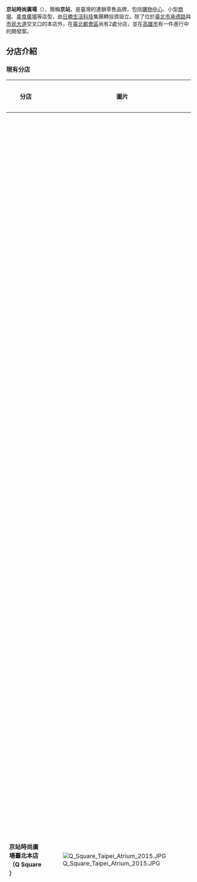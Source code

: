 {{Infobox Company
| company_name = 京站實業股份有限公司
| company_name_en = 
| image = Jing-Jan Building 20170813.jpg
| logo = Q Square logo.svg
| company_type = [[股份有限公司|股份有限公司]]
| company_slogan = 
| traded_as  =  
| trading_name = 京站
| local_code_name = TW
| local_code = 28710621
| foundation = 2009年12月11日
| location = {{ROC-TW}}<br>[[台北市|台北市]][[大同區_(臺灣)|大同區]][[承德路|承德路]]一段1號<br>（京站大樓）
| locations = 3
| area_served = [[台灣|台灣]]
| founder =
| key_people = [[董事長|董事長]]：林怡均
| industry = 百貨業
| products = 百貨買賣
| services = 
| capital = [[新台幣|新台幣]]600,000,000元
| revenue =
| operating_income =
| profit =
| market_value =
| num_employees = '''本館''' 245人
| parent =
| major_shareholder =
| divisions =
| subsid =
| sister =
| homepage = [https://www.qsquare.com.tw/ www.qsquare.com.tw]
| footnotes =
}}

'''京站時尚廣場'''（{{lang-en|Q Square}}），簡稱'''京站'''，是臺灣的連鎖零售品牌，包括[[購物中心|購物中心]]、小型[[商場|商場]]、[[美食廣場|美食廣場]]等店型，由[[日勝生活科技|日勝生活科技]]集團轉投資設立。除了位於[[臺北市|臺北市]][[承德路|承德路]]與[[市民大道|市民大道]]交叉口的本店外，在[[臺北都會區|臺北都會區]]尚有2處分店，並在[[高雄市|高雄市]]有一件進行中的開發案。

== 分店介紹 ==
=== 現有分店 ===
{| class="wikitable" 
|-
!分店||圖片||地址||營業樓層||簡介
|-
|'''京站時尚廣場臺北本店（Q Square ）'''||[[File:Q_Square_Taipei_Atrium_2015.JPG|thumb]]||[[台北市|臺北市]][[大同區_(臺北市)|大同區]]承德路一段1號||地上四層～地下三層（地下第四層至地下五層為停車場）||2009年12月11日開業，臺北本店是京站時尚廣場（Q Square）的第一家分店，屬於大型[[購物中心|購物中心]]（營業面積約20,600坪），位於[[臺灣|臺灣]][[臺北市|臺北市]][[臺北車站|臺北車站]]旁的京站大樓內，與威秀影城、君品酒店、[[臺北轉運站|臺北轉運站]]結合於一體，擁有五鐵一客({{rint|tw|tra}}台鐵、{{rint|tw|thsr}}台灣高鐵、{{rint|tw|trtc}}[[臺北捷運|臺北捷運]]{{淡水信義線}}、{{板南線}}、{{rint|tw|tym}}[[桃園捷運|桃園捷運]]{{桃園捷運機場線}}、國道客運)共構的優勢地理。

京站時尚廣場臺北本店由建築師[[李祖原|李祖原]]與空間設計師[[陳瑞憲|陳瑞憲]]共同設計，商場通道平均超過6公尺，中庭設有玻璃天幕設計，讓陽光透過玻璃圓頂進入商場內部，同時裝設4層樓高的「植生牆」與水池，加上藝術作品和創意櫥窗，讓顧客有獨特及舒服的「購物體驗」。

商場樓層則以「食、裝、趣、遊」四大主題進行規劃，主力客層為18至35歲的上班族與年輕族群，以餐飲、戶外用品與流行服飾、雜貨為最大特色，全館計有400個品牌進駐。B3「食樂大道」為大型[[美食廣場|美食廣場]]，有50家進駐，2019年斥資1億進行改裝，同年6月28日重新開放，同樓層亦包括[[Market_Place_by_Jasons|Market Place by Jasons]]超市；B2以年輕服裝與外帶美食為主，並設通道往[[臺北地下街|臺北地下街]]；B1為年輕女裝，依照不同風格區分，並設通道往[[中山地下街|中山地下街]]、台鐵、高鐵及捷運；1樓為「經典大道」，業種以國際名品和化妝品為主，18個化妝品牌如[[SK-II|SK-II]]、Kiehl's、[[資生堂|資生堂]]等，還有NY BAGLES與[[星巴克|星巴克]]與精品大店，入口設置有巨幅的植生牆；2樓為內衣區與設計師品牌；3樓有多間精品店與戶外休閒運動服裝店；4樓設九間主題餐廳，有[[饗食天堂|饗食天堂]]、[[海底撈|海底撈]]、[[星巴克|星巴克]]等。京站大樓5至6樓設有[[台北後車站商圈|台北後車站商圈]]的第一家大型影城——京站[[威秀影城|威秀影城]]，於2009年12月25日開業。
|-

| '''爵士廣場．京站（Jazz Q Square）'''||[[File:Garden_Area,_Jazz_Square_20191117.jpg|thumb]]||[[臺北市|臺北市]][[大同區_(臺北市)|大同區]]南京西路25巷||地下1層||2018年7月20日開業（4月試營運），位於[[中山地下街|中山地下街]]爵士廣場庭園區（[[臺北市政府捷運工程局|捷運行政大樓]]大門前），屬於小型商場（營業面積約300坪）<ref>李麗滿，[https://m.ctee.com.tw/focus/xfsh/180503 車站商場發燒 零售集團忙卡位] {{Wayback|url=https://m.ctee.com.tw/focus/xfsh/180503 |date=20190413001032 }}，工商時報，2018-04-14</ref><ref>沈培華，[https://m.ctee.com.tw/focus/cedt/189595 京站進駐中山站，"爵士廣場．京站"開幕] {{Wayback|url=https://m.ctee.com.tw/focus/cedt/189595 |date=20190302210350 }}，工商時報，2018-07-20</ref>，有便利商店、連鎖速食、咖啡廳和餐廳進駐，營業額目標為0.5億元<ref>李麗滿，[https://www.chinatimes.com/newspapers/20190613000387-260204?chdtv 京站版圖再擴增 爵士廣場開幕] {{Wayback|url=https://www.chinatimes.com/newspapers/20190613000387-260204?chdtv |date=20190613184032 }}，工商時報，2019-06-13</ref>，緊鄰{{rint|tw|trtc}}[[臺北捷運|臺北捷運]]{{淡水信義線}}[[雙連站|雙連站]]、[[中山站_(台北市)|中山站]]中山地下街、[[誠品書店|誠品R79地下書街]]、2019年11月改造完成的「中山站線形公園」和年輕人集散地—「赤峰街商圈」。
|-

| '''京站時尚廣場小碧潭店（Q Square Xiaobitan）'''||||[[新北市|新北市]][[新店區|新店區]]中央路157號5樓||地上五層||2020年3月6日開業（3月3日試營運），小碧潭店是京站時尚廣場（Q Square）的第三家分店，位於{{rint|tw|trtc}}[[臺北捷運|臺北捷運]]{{小碧潭支線}}[[小碧潭站|小碧潭站]][[美河市|美河市]]住商大樓共構商場5樓，
商場樓地板面積約為4,500坪，配合四樓的捷運站出口及[[IKEA|IKEA]]新店店，定位為大型[[美食廣場|美食廣場]]，業種以餐飲為主，以環保森林概念佈置「森林食光」，共引進50個美食餐飲及生活選物品牌<ref>何秀玲，[https://ec.ltn.com.tw/amp/article/breakingnews/3090706 折騰10多年 京站小碧潭店今正式營運！] {{Wayback|url=https://ec.ltn.com.tw/amp/article/breakingnews/3090706 |date=20200306231901 }}，自由時報，2020-03-06</ref>。
|}

=== 未來計畫 ===
{|class="wikitable" width=100%
|- align=center
!  分店名稱 || 圖片 || 地址 || 介紹
|-
|高雄店||||[[高雄市|高雄市]][[三民區|三民區]]（位於{{rint|tw|tra}}[[台鐵|台鐵]]、{{rint|tw|kmrt}}[[高雄捷運|高雄捷運]]{{高捷黃線}} [[民族車站|民族車站]]以西）||為[[高雄火車站|高雄火車站]]站東舊宿舍區都市更新事業案的一部分，預計2026年完工啟用<ref>蔡孟妤，[https://udn.com/news/story/7327/4327120 車站宿舍都更 打造高雄版「京站」] {{Wayback|url=https://udn.com/news/story/7327/4327120 |date=20201124144441 }}，聯合報，2020-02-06</ref><ref>鄭瑋奇，[https://news.ltn.com.tw/news/life/breakingnews/3059614 台鐵高雄站東宿舍都更案 與日勝生簽約打造高雄「新京站」] {{Wayback|url=https://news.ltn.com.tw/news/life/breakingnews/3059614 |date=20200929041104 }}，自由時報，2020-02-06</ref>。
|-
|}

==樓層導覽<ref>[https://www.qsquare.com.tw/floor.php 樓層簡介] {{Wayback|url=https://www.qsquare.com.tw/floor.php |date=20210430000148 }}.京站時尚廣場</ref>==

;京站時尚廣場臺北本店
*4F饗樂大道
*3F趣遊大道
*2F時尚大道
*1F經典大道
*B1F青春大道
*B2F酷玩大道
*B3F食樂大道
*B4F停車場
*B5F停車場

<gallery>
Qsquare B3 Food Court 2019.jpg|臺北本店B3大型[[美食廣場|美食廣場]]「食樂大道」
Qsquare B2 access 2015.jpg|臺北本店B2層通道
Q Square Level 1 2015.JPG|臺北本店1樓「經典大道」
Q Square Level 4 Restaurants 2015.JPG|臺北本店4樓主題餐廳
VieShow Cinemas Taipei Qsquare hall 20150630.jpg|臺北車站京站大樓5樓至6樓為大型連鎖影城——京站[[威秀影城|威秀影城]]
</gallery>

==註釋==
{{Reflist}}

==外部連結==
* {{zh-tw}} [http://www.qsquare.com.tw/ 京站時尚廣場] {{Wayback|url=http://www.qsquare.com.tw/ |date=20201128121453 }}
**  {{facebook|qsquaretw}}
**  {{youtube|user=qsquaretw}}
**  {{instagram|qsmoment}}
* [https://www.qsquare.com.tw/xiaobitan/ 京站時尚廣場(小碧潭店)] {{Wayback|url=https://www.qsquare.com.tw/xiaobitan/ |date=20201205000730 }}
** [https://www.facebook.com/qsquarexiaobitan/?ref=bookmarks 京站時尚廣場(小碧潭店)的Facebook專頁]
* [http://company.g0v.ronny.tw/id/28710621 台灣公司資料]

{{Commonscat|Q Square}}
{{日勝生集團}}
{{台北車站週邊設施}}
{{台灣購物中心}}

{{Portal bar|台灣|企業}}
[[Category:2009年台灣建立|Q]]
[[Category:2009年開業商場|Q]]
[[Category:臺灣商業設施管理公司|Category:臺灣商業設施管理公司]]
[[Category:台北市商場|Category:台北市商場]]
[[Category:新北市商場|Category:新北市商場]]
[[Category:台北車站特定專用區|Q]]
[[Category:大同區_(臺灣)|Q]]
[[Category:新店區|Q]]